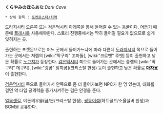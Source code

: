 '''くらやみのほらあな''' ''Dark Cave''

 * 상위 항목 : [[포켓몬스터/지역]]

[[도라지시티]] 오른쪽 또는 [[검은먹시티]] 아래쪽을 통해 들어갈 수 있는 동굴이다. 어둡기 때문에 [[플래시]]를 사용해야한다. 스토리 진행중에서는 딱히 들어갈 필요가 없으므로 쉽게 잊혀지는 곳.

출현하는 포켓몬으로는 어느 곳에서 들어가느냐에 따라 다른데 [[도라지시티]] 쪽으로 들어가는 곳에서는 저렙의 [wiki:"딱구리" 꼬마돌], [wiki:"크로뱃" 주뱃] 등이 출현하고 낮은 확률로 [[노고치]]가 등장한다. [[검은먹시티]] 쪽으로 들어가는 곳에서는 중렙의 [wiki:"딱구리" 데구리], [wiki:"링곰" 깜지곰](크리스탈 한정) 등이 출현하고 낮은 확률로 '''[[마자용]]'''이 출현한다.

[[검은먹시티]] 쪽으로 들어가서 안쪽으로 좀 더 들어가보면 NPC가 한 명 있는데, 대화를 걸면 악 타입 공격력을 증가시켜주는 검은 안경을 준다.

[[얼음샛길]], 야돈의우물(금/은/크리스탈 한정), [[쌍둥이섬]](하트골드/소울실버 한정)과 BGM을 공유한다.
